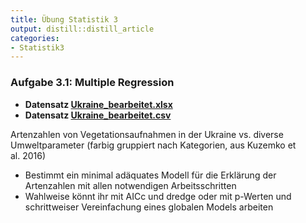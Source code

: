 ```yaml
---
title: Übung Statistik 3
output: distill::distill_article
categories:
- Statistik3
---
```




### Aufgabe 3.1: Multiple Regression

- **Datensatz [Ukraine_bearbeitet.xlsx](15_Statistik3/data/Ukraine_bearbeitet.xlsx)**
- **Datensatz [Ukraine_bearbeitet.csv](Ukraine_bearbeitet.csv)**


Artenzahlen von Vegetationsaufnahmen in der Ukraine vs. diverse Umweltparameter (farbig gruppiert nach Kategorien, aus Kuzemko et al. 2016) 

- Bestimmt ein minimal adäquates Modell für die Erklärung der Artenzahlen mit allen notwendigen Arbeitsschritten
- Wahlweise könnt ihr mit AICc und dredge oder mit p-Werten und schrittweiser Vereinfachung eines globalen Models arbeiten


